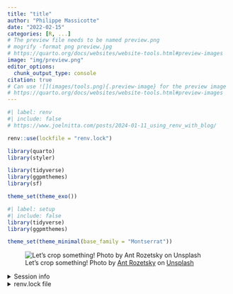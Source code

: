 ```yaml
---
title: "title"
author: "Philippe Massicotte"
date: "2022-02-15"
categories: [R, ...]
# The preview file needs to be named preview.png
# mogrify -format png preview.jpg
# https://quarto.org/docs/websites/website-tools.html#preview-images
image: "img/preview.png"
editor_options:
  chunk_output_type: console
citation: true
# Can use ![](images/tools.png){.preview-image} for the preview image
# https://quarto.org/docs/websites/website-tools.html#preview-images
---
```


```r
#| label: renv
#| include: false
# https://www.joelnitta.com/posts/2024-01-11_using_renv_with_blog/

renv::use(lockfile = "renv.lock")

library(quarto)
library(styler)
```

```r
library(tidyverse)
library(ggpmthemes)
library(sf)

theme_set(theme_exo())
```

```r
#| label: setup
#| include: false
library(tidyverse)
library(ggpmthemes)

theme_set(theme_minimal(base_family = "Montserrat"))
```

![Let's crop something! Photo by <a href="https://unsplash.com/@rozetsky?utm_source=unsplash&utm_medium=referral&utm_content=creditCopyText">Ant Rozetsky</a> on <a href="https://unsplash.com/s/photos/crop?utm_source=unsplash&utm_medium=referral&utm_content=creditCopyText">Unsplash</a>](img/preview.png){fig-alt="Close up on a grain field" fig-align="center"}

<details>
<summary>Session info</summary>

```r
#| echo: false
#| label: sessioninfo

devtools::session_info()
```

</details>

<details>
<summary>renv.lock file</summary>

```.json

```

</details>
